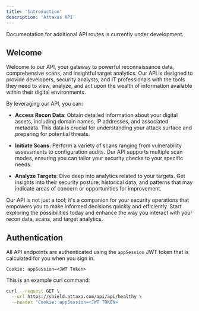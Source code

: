 ```yaml
---
title: 'Introduction'
description: 'Attaxas API'
---
```


<Note>
Documentation for additional API routes is currently under development.
</Note>

## Welcome

Welcome to our API, your gateway to powerful reconnaissance data, comprehensive scans, and insightful target analytics. Our API is designed to provide developers, security analysts, and IT professionals with the tools they need to view, analyze, and act upon the wealth of information available within their digital environments.

By leveraging our API, you can:

- **Access Recon Data**: Obtain detailed information about your digital assets, including domain names, IP addresses, and associated metadata. This data is crucial for understanding your attack surface and preparing for potential threats.
  
- **Initiate Scans**: Perform a variety of scans ranging from vulnerability assessments to configuration audits. Our API supports multiple scan modes, ensuring you can tailor your security checks to your specific needs.
  
- **Analyze Targets**: Dive deep into analytics related to your targets. Get insights into their security posture, historical data, and patterns that may indicate areas of concern or opportunities for improvement.

Our API is not just a tool; it's a companion for your security operations that empowers you to make informed decisions quickly and efficiently. Start exploring the possibilities today and enhance the way you interact with your recon data, scans, and target analytics.

## Authentication

All API endpoints are authenticated using the `appSession` JWT token that is calculated for you when you sign in.

```http
Cookie: appSession=<JWT Token>
```

This is an example curl command:

```bash
curl --request GET \
  --url https://shield.attaxa.com/api/api/healthy \
  --header "Cookie: appSession=<JWT TOKEN>
``` 